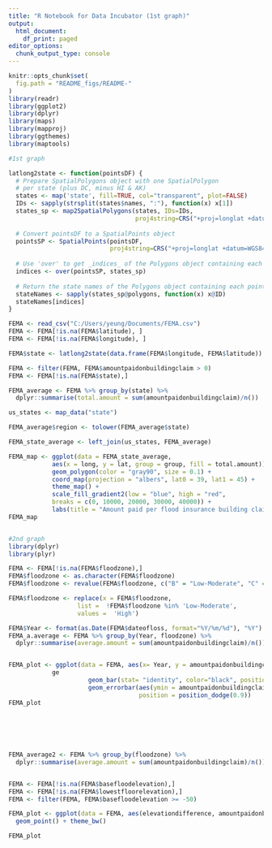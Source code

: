 ```yaml
---
title: "R Notebook for Data Incubator (1st graph)"
output:
  html_document:
    df_print: paged
editor_options: 
  chunk_output_type: console
---
```


```r
knitr::opts_chunk$set(
  fig.path = "README_figs/README-"
)
library(readr)
library(ggplot2)
library(dplyr)
library(maps)
library(mapproj)
library(ggthemes)
library(maptools)

#1st graph

latlong2state <- function(pointsDF) {
  # Prepare SpatialPolygons object with one SpatialPolygon
  # per state (plus DC, minus HI & AK)
  states <- map('state', fill=TRUE, col="transparent", plot=FALSE)
  IDs <- sapply(strsplit(states$names, ":"), function(x) x[1])
  states_sp <- map2SpatialPolygons(states, IDs=IDs,
                                   proj4string=CRS("+proj=longlat +datum=WGS84"))
  
  # Convert pointsDF to a SpatialPoints object 
  pointsSP <- SpatialPoints(pointsDF, 
                            proj4string=CRS("+proj=longlat +datum=WGS84"))
  
  # Use 'over' to get _indices_ of the Polygons object containing each point 
  indices <- over(pointsSP, states_sp)
  
  # Return the state names of the Polygons object containing each point
  stateNames <- sapply(states_sp@polygons, function(x) x@ID)
  stateNames[indices]
}

FEMA <- read_csv("C:/Users/yeung/Documents/FEMA.csv")
FEMA <- FEMA[!is.na(FEMA$latitude), ]
FEMA <- FEMA[!is.na(FEMA$longitude), ]

FEMA$state <- latlong2state(data.frame(FEMA$longitude, FEMA$latitude))

FEMA <- filter(FEMA, FEMA$amountpaidonbuildingclaim > 0)
FEMA <- FEMA[!is.na(FEMA$state),]

FEMA_average <- FEMA %>% group_by(state) %>% 
  dplyr::summarise(total.amount = sum(amountpaidonbuildingclaim)/n())

us_states <- map_data("state")

FEMA_average$region <- tolower(FEMA_average$state)

FEMA_state_average <- left_join(us_states, FEMA_average)

FEMA_map <- ggplot(data = FEMA_state_average,
            aes(x = long, y = lat, group = group, fill = total.amount)) +
            geom_polygon(color = "gray90", size = 0.1) +
            coord_map(projection = "albers", lat0 = 39, lat1 = 45) +
            theme_map() +
            scale_fill_gradient2(low = "blue", high = "red",
            breaks = c(0, 10000, 20000, 30000, 40000)) +
            labs(title = "Amount paid per flood insurance building claim (1973-2019)", fill = "USD$")
FEMA_map


#2nd graph
library(dplyr)
library(plyr)

FEMA <- FEMA[!is.na(FEMA$floodzone),]
FEMA$floodzone <- as.character(FEMA$floodzone)
FEMA$floodzone <- revalue(FEMA$floodzone, c("B" = "Low-Moderate", "C" = "Low-Moderate", "X" = "Low-Moderate"))

FEMA$floodzone <- replace(x = FEMA$floodzone, 
                   list =  !FEMA$floodzone %in% 'Low-Moderate', 
                   values =  'High')

FEMA$Year <- format(as.Date(FEMA$dateofloss, format="%Y/%m/%d"), "%Y")
FEMA_a.average <- FEMA %>% group_by(Year, floodzone) %>%
  dplyr::summarise(average.amount = sum(amountpaidonbuildingclaim)/n())


FEMA_plot <- ggplot(data = FEMA, aes(x= Year, y = amountpaidonbuildingclaim, group = floodzone, color = floodzone)) +
            ge
                      geom_bar(stat= "identity", color="black", position=position_dodge()) +
                      geom_errorbar(aes(ymin = amountpaidonbuildingclaim-sd, ymax = amountpaidonbuildingclaim+sd), width = 0.2,
                                    position = position_dodge(0.9))
FEMA_plot

                    
                    
                    
                    

FEMA_average2 <- FEMA %>% group_by(floodzone) %>%
  dplyr::summarise(average.amount = sum(amountpaidonbuildingclaim)/n())


FEMA <- FEMA[!is.na(FEMA$basefloodelevation),]
FEMA <- FEMA[!is.na(FEMA$lowestfloorelevation),]
FEMA <- filter(FEMA, FEMA$basefloodelevation >= -50)

FEMA_plot <- ggplot(data = FEMA, aes(elevationdifference, amountpaidonbuildingclaim, colour = floodzone)) +
  geom_point() + theme_bw()

FEMA_plot


```